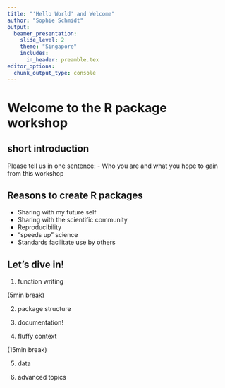 ```yaml
---
title: "'Hello World' and Welcome"
author: "Sophie Schmidt"
output: 
  beamer_presentation:
    slide_level: 2
    theme: "Singapore"
    includes:
      in_header: preamble.tex
editor_options: 
  chunk_output_type: console
---
```


# Welcome to the R package workshop

## short introduction

Please tell us in one sentence:
- Who you are and what you hope to gain from this workshop

## Reasons to create R packages

- Sharing with my future self
- Sharing with the scientific community
- Reproducibility
- "speeds up" science
- Standards facilitate use by others

## Let's dive in!

1. function writing

(5min break)

2. package structure

3. documentation!

4. fluffy context

(15min break)

5. data

6. advanced topics